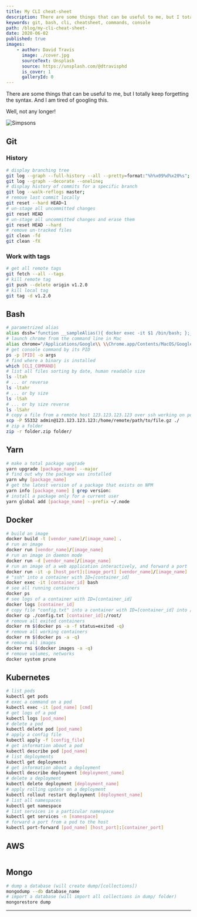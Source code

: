 ```yaml
---
title: My CLI cheat-sheet
description: There are some things that can be useful to me, but I totally keep forgetting the syntax. And I am tired of googling this. Well, not any longer!
keywords: git, bash, cli, cheatsheet, commands, console
path: /blog/my-cli-cheat-sheet-
date: 2020-06-02
published: true
images:
    - author: David Travis
      image: ./cover.jpg
      sourceText: Unsplash
      source: https://unsplash.com/@dtravisphd
      is_cover: 1
      galleryId: 0
---
```



There are some things that can be useful to me, but I totally keep forgetting the syntax. And I am tired of googling this.

Well, not any longer!

<Align>

![Simpsons](https://media.giphy.com/media/3orieVBTSQmG0HKJ6o/giphy.gif "Logo Title Text 1")
<Copyright source="https://giphy.com/gifs/season-17-the-simpsons-17x12-3orieVBTSQmG0HKJ6o" authorPrefix="Picture by" author="simpsonsworld.com" sourceText="Giphy" />

</Align>

## Git

### History

```bash
# display branching tree
git log --graph --full-history --all --pretty=format:"%h%x09%d%x20%s";
git log --graph --decorate --oneline;
# display history of commits for a specific branch
git log --walk-reflogs master;
# remove last commit locally
git reset --hard HEAD~1
# un-stage all uncommitted changes
git reset HEAD
# un-stage all uncommitted changes and erase them
git reset HEAD --hard
# remove un-tracked files
git clean -fd
git clean -fX
```

### Work with tags

```bash
# get all remote tags
git fetch --all --tags
# kill remote tag
git push --delete origin v1.2.0
# kill local tag
git tag -d v1.2.0
```

## Bash

```bash
# parametrized alias
alias dssh='function __sampleAlias(){ docker exec -it $1 /bin/bash; };__sampleAlias'
# launch chrome from the command line in Mac
alias chrome="/Applications/Google\\ \\Chrome.app/Contents/MacOS/Google\\ \\Chrome"
# get console command by its PID
ps -p [PID] -o args
# find where a binary is installed
which [CLI_COMMAND]
# list all files sorting by date, human readable size
ls -ltah
# ... or reverse
ls -ltahr
# ... or by size
ls -lSah
# ... or by size reverse
ls -lSahr
# copy a file from a remote host 123.123.123.123 over ssh working on port 55332
scp -P 55332 admin@123.123.123.123:/home/remote/path/to/file.gz ./
# zip a folder
zip -r folder.zip folder/
```

## Yarn

```bash
# make a total package upgrade
yarn upgrade [package_name] --major
# find out why the package was installed
yarn why [package_name]
# get the latest version of a package that exists on NPM
yarn info [package_name] | grep version:
# install a package only for a current user
yarn global add [package_name] --prefix ~/.node
```

## Docker

```bash
# build an image
docker build -t [vendor_name]/[image_name] .
# run an image
docker run [vendor_name]/[image_name]
# run an image in daemon mode
docker run -d [vendor_name]/[image_name]
# run an image of a web application interactively, and forward a port
docker run -it -p [host_port]:[image_port] [vendor_name]/[image_name]
# "ssh" into a container with ID=[container_id]
docker exec -it [container_id] bash
# see all running containers
docker ps
# see logs of a container with ID=[container_id]
docker logs [container_id]
# copy file "config.txt" into a container with ID=[container_id] into /root folder
docker cp ./config.txt [container_id]:/root/
# remove all exited containers
docker rm $(docker ps -a -f status=exited -q)
# remove all working containers
docker rm $(docker ps -a -q)
# remove all images
docker rmi $(docker images -a -q)
# remove volumes, networks
docker system prune
```

## Kubernetes

~~~bash
# list pods
kubectl get pods
# exec a command on a pod
kubectl exec -it [pod_name] [cmd]
# get logs of a pod
kubectl logs [pod_name]
# delete a pod
kubectl delete pod [pod_name]
# apply a config file
kubectl apply -f [config_file]
# get information about a pod
kubectl describe pod [pod_name]
# list deployments
kubectl get deployments
# get information about a deployment
kubectl describe deployment [deployment_name]
# delete a deployment
kubectl delete deployment [deployment_name]
# apply rolling update on a deployment
kubectl rollout restart deployment [deployment_name]
# list all namespaces
kubectl get namespace
# list services in a particular namespace
kubectl get services -n [namespace]
# forward a port from a pod to the host
kubectl port-forward [pod_name] [host_port]:[container_port]
~~~

## AWS

~~~bash

~~~

## Mongo

~~~bash
# dump a database (will create dump/[collections])
mongodump --db database_name
# import a database (will import all collections in dump/ folder)
mongorestore dump
~~~

---
